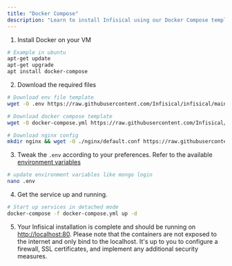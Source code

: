 ```yaml
---
title: "Docker Compose"
description: "Learn to install Infisical using our Docker Compose template"
---
```


1. Install Docker on your VM

```bash
# Example in ubuntu
apt-get update
apt-get upgrade
apt install docker-compose
```

2. Download the required files

```bash
# Download env file template
wget -O .env https://raw.githubusercontent.com/Infisical/infisical/main/.env.example

# Download docker compose template
wget -O docker-compose.yml https://raw.githubusercontent.com/Infisical/infisical/main/docker-compose.yml

# Download nginx config
mkdir nginx && wget -O ./nginx/default.conf https://raw.githubusercontent.com/Infisical/infisical/main/nginx/default.dev.conf
```

3. Tweak the `.env` according to your preferences. Refer to the available [environment variables](/self-hosting/configuration/envars)

```bash
# update environment variables like mongo login
nano .env
```

4. Get the service up and running.

```bash
# Start up services in detached mode
docker-compose -f docker-compose.yml up -d
```

5. Your Infisical installation is complete and should be running on [http://localhost:80](http://localhost:80). Please note that the containers are not exposed to the internet and only bind to the localhost. It's up to you to configure a firewall, SSL certificates, and implement any additional security measures.
